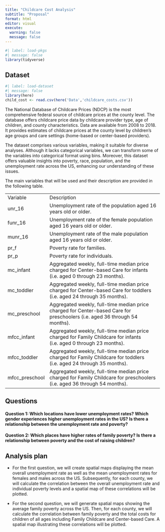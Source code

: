 ```yaml
---
title: "Childcare Cost Analysis"
subtitle: "Proposal"
format: html
editor: visual
execute: 
  warning: false
  message: false
---
```


```r
#| label: load-pkgs
#| message: false
library(tidyverse)
```

## Dataset

```r
#| label: load-dataset
#| message: false
library(here)
child_cost <- read.csv(here('Data','childcare_costs.csv'))
```

The National Database of Childcare Prices (NDCP) is the most comprehensive federal source of childcare prices at the county level. The database offers childcare price data by childcare provider type, age of children, and county characteristics. Data are available from 2008 to 2018. It provides estimates of childcare prices at the county level by children’s age groups and care settings (home-based or center-based providers).

The dataset comprises various variables, making it suitable for diverse analyses. Although it lacks categorical variables, we can transform some of the variables into categorical format using bins. Moreover, this dataset offers valuable insights into poverty, race, population, and the unemployment rate across the US, enhancing our understanding of these issues.

The main variables that will be used and their description are provided in the following table.

|                |                                                                                                                            |
|-----------------|-------------------------------------------------------|
| Variable       | Description                                                                                                                |
| unr_16         | Unemployment rate of the population aged 16 years old or older.                                                            |
| funr_16        | Unemployment rate of the female population aged 16 years old or older.                                                     |
| munr_16        | Unemployment rate of the male population aged 16 years old or older.                                                       |
| pr_f           | Poverty rate for families.                                                                                                 |
| pr_p           | Poverty rate for individuals.                                                                                              |
| mc_infant      | Aggregated weekly, full-time median price charged for Center-based Care for infants (i.e. aged 0 through 23 months).       |
| mc_toddler     | Aggregated weekly, full-time median price charged for Center-based Care for toddlers (i.e. aged 24 through 35 months).     |
| mc_preschool   | Aggregated weekly, full-time median price charged for Center-based Care for preschoolers (i.e. aged 36 through 54 months). |
| mfcc_infant    | Aggregated weekly, full-time median price charged for Family Childcare for infants (i.e. aged 0 through 23 months).        |
| mfcc_toddler   | Aggregated weekly, full-time median price charged for Family Childcare for toddlers (i.e. aged 24 through 35 months).      |
| mfcc_preschool | Aggregated weekly, full-time median price charged for Family Childcare for preschoolers (i.e. aged 36 through 54 months).  |

## Questions

#### Question 1: Which locations have lower unemployment rates? Which gender experiences higher unemployment rates in the US? Is there a relationship between the unemployment rate and poverty?

#### Question 2: Which places have higher rates of family poverty? Is there a relationship between poverty and the cost of raising children?

## Analysis plan

-   For the first question, we will create spatial maps displaying the mean overall unemployment rate as well as the mean unemployment rates for females and males across the US. Subsequently, for each county, we will calculate the correlation between the overall unemployment rate and individual poverty levels and a spatial map of these correlations will be plotted.

-   For the second question, we will generate spatial maps showing the average family poverty across the US. Then, for each county, we will calculate the correlation between family poverty and the total costs for children of all ages including Family Childcare and Center-based Care. A spatial map illustrating these correlations will be plotted.
